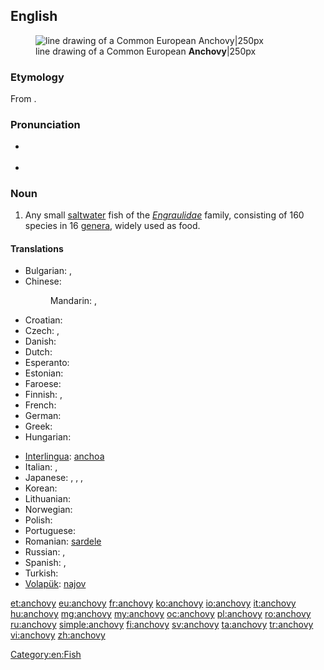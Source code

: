 ==English==
{{wikipedia}}
[[Image:Anchovy (PSF).png|thumb|line drawing of a Common European '''Anchovy'''|250px]]

===Etymology===
From {{etyl|es}} {{term|anchova|lang=es}}.

===Pronunciation===
* {{a|UK}} {{IPA|/ˈæn.tʃə.vi/|/ˈæn.tʃəʊ.vi/}}
* {{audio|en-us-anchovy.ogg|Audio (US)}}

===Noun===
{{en-noun|anchovies}}

# Any small [[saltwater]] fish of the ''[[Engraulidae]]'' family, consisting of 160 species in 16 [[genus|genera]], widely used as food.

====Translations====
{{trans-top|small saltwater fish}}
* Bulgarian: {{t+|bg|аншоа|f|tr=anšoá|sc=Cyrl}}, {{t|bg|хамсия|f|tr=hámsiya|sc=Cyrl}}
* Chinese:
*: Mandarin: {{t|zh|鳳尾魚|sc=Hani}}, {{t|zh|凤尾鱼|tr=fèngwěiyú|sc=Hani}}
* Croatian: {{t|hr|inćun|m}}
* Czech: {{t-|cs|ančovička|f}}, {{t-|cs|sardel|f}}
* Danish: {{t|da|ansjos|c}}
* Dutch: {{t+|nl|ansjovis|m}}
* Esperanto: {{t-|eo|sardelo|xs=Esperanto}}
* Estonian: {{t|et|anšoovis}}
* Faroese: {{t|fo|ansjós|f}}
* Finnish: {{t|fi|sardelli}} {{qualifier|fish}}, {{t|fi|anjovis}} {{qualifier|as food}}
* French: {{t+|fr|anchois|m}}
* German: {{t-|de|Sardelle|f}}
* Greek: {{t+|el|αντσούγια|f|tr=antsuya}}
* Hungarian: {{t|hu|szardella}}
{{trans-mid}}
* [[Interlingua]]: [[anchoa]]
* Italian: {{t+|it|alice|f}}, {{t+|it|acciuga|f}}
* Japanese: {{t|ja|片口鰯|tr=かたくちいわし, katakuchi-iwashi|sc=Jpan}}, {{t|ja|カタクチイワシ|tr=katakuchi-iwashi|sc=Jpan}}, {{t|ja|アンチョビ|tr=anchobi|sc=Jpan}}, {{t|ja|アンチョビー |tr=anchobī|sc=Jpan}}
* Korean: {{t|ko|멸치|tr=myeolchi|sc=Kore}}
* Lithuanian: {{t|lt|ančiuvis}}
* Norwegian: {{t|no|ansjos|m}}
* Polish: {{t|pl|sardela}}
* Portuguese: {{t+|pt|anchova}}
* Romanian: [[sardele]] {{f}}
* Russian: {{t+|ru|анчоус|m|tr=ančóus}}, {{t+|ru|хамса|f|tr=xamsá}}
* Spanish: {{t+|es|anchoa|f}}, {{t+|es|boquerón|m}}
* Turkish: {{t+|tr|hamsi}}
* [[Volapük]]: [[najov]]
{{trans-bottom}}

[[Category:en:Fish]]

[[et:anchovy]]
[[eu:anchovy]]
[[fr:anchovy]]
[[ko:anchovy]]
[[io:anchovy]]
[[it:anchovy]]
[[hu:anchovy]]
[[mg:anchovy]]
[[my:anchovy]]
[[oc:anchovy]]
[[pl:anchovy]]
[[ro:anchovy]]
[[ru:anchovy]]
[[simple:anchovy]]
[[fi:anchovy]]
[[sv:anchovy]]
[[ta:anchovy]]
[[tr:anchovy]]
[[vi:anchovy]]
[[zh:anchovy]]
